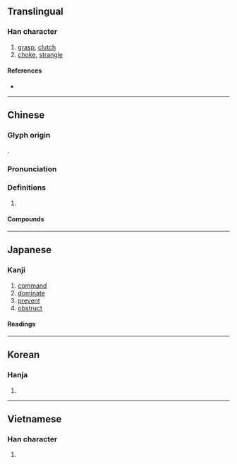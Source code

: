 {{character info/new}}
==Translingual==

===Han character===
{{Han char|rn=64|rad=手|as=04|sn=7|four=51012|canj=QMSU|ids=⿰扌厄}}

# [[grasp]], [[clutch]]
# [[choke]], [[strangle]]

====References====
* {{Han ref|kx=0419.150|dkj=11848|dj=0766.070|hdz=31834.100|uh=627C|ud=25212|bh=A7E3|bd=42979}}

----

==Chinese==
{{zh-forms|alt=搤}}

===Glyph origin===
{{Han etym}}
{{Han compound|手|alt1=扌|厄|ls=psc|c1=s|c2=p|t1=hand|ls2=ic}}.

===Pronunciation===
{{zh-pron
|m=è
|m-s=
|c=ak1,aak1
|c-t=
|g=
|h=pfs=
|j=
|mb=ngă̤
|md=
|mn=qz:iak/tw:e̍k/xm,zz:ek
|mn-t=eh4
|w=
|x=
|oc=y
|cat=
}}

===Definitions===
{{zh-hanzi}}

# {{rfdef|zh}}

====Compounds====
{{zh-der|令人扼腕|偏袒扼腕|扼制|扼吭|扼吭拊背|扼喉撫背|扼守|扼殺|扼腕|扼臂|扼虎|扼要|拊背扼喉|撫背扼喉|攘袂扼腕|簡明扼要}}

----

==Japanese==

===Kanji===
{{ja-kanji|grade=|rs=手04}}

# [[command]]
# [[dominate]]
# [[prevent]]
# [[obstruct]]

====Readings====
{{ja-readings
|goon=やく
|kanon=あく
|kun=おさ-える, お-す
}}

----

==Korean==

===Hanja===
{{ko-hanja|hangeul=액|eumhun=|rv=aek|mr=aek|y=ayk}}

# {{defn|lang=ko|sort=手04}}

----

==Vietnamese==

===Han character===
{{vi-hantu|ách}}

# {{defn|vi}}

{{cln|vi|Han tu}}